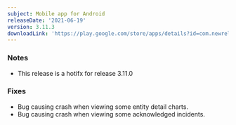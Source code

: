 ```yaml
---
subject: Mobile app for Android
releaseDate: '2021-06-19'
version: 3.11.3
downloadLink: 'https://play.google.com/store/apps/details?id=com.newrelic.rpm'
---
```


### Notes

* This release is a hotifx for release 3.11.0 

### Fixes

* Bug causing crash when viewing some entity detail charts.
* Bug causing crash when viewing some acknowledged incidents.

